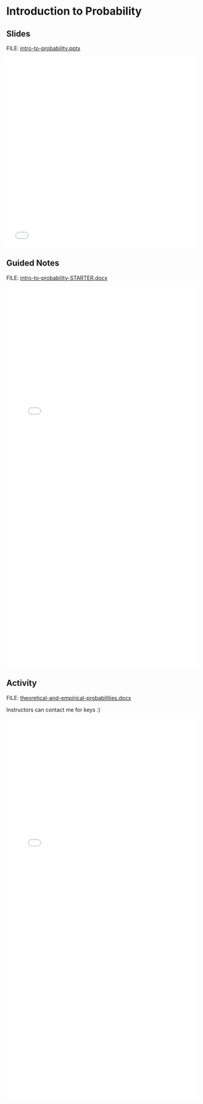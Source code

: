 # Introduction to Probability {.unnumbered}

## Slides

FILE: [intro-to-probability.pptx](https://github.com/coltongearhart/math125/blob/main/probability/intro-to-probability.pptx)

<embed src="probability/intro-to-probability.pdf" type="application/pdf" width="100%" height="500px"></embed>

## Guided Notes

FILE: [intro-to-probability-STARTER.docx](https://github.com/coltongearhart/math125/blob/main/probability/intro-to-probability-STARTER.docx)

<embed src="probability/intro-to-probability-COMPLETED.pdf" type="application/pdf" width="100%" height="1000px"></embed>

## Activity

FILE: [theoretical-and-empirical-probabilities.docx](https://github.com/coltongearhart/math125/blob/main/probability/activities/theoretical-and-empirical-probabilities.docx)

Instructors can contact me for keys :)

<embed src="probability/activities/theoretical-and-empirical-probabilities.pdf" type="application/pdf" width="100%" height="1000px"></embed>